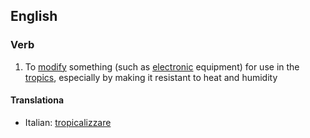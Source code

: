 ==English==

===Verb===
{{en-verb|tropicaliz|ing}}

# To [[modify]] something (such as [[electronic]] equipment) for use in the [[tropic]]s, especially by making it resistant to heat and humidity

====Translationa====
{{top}}
*Italian: [[tropicalizzare]]
{{mid}}

{{bottom}}